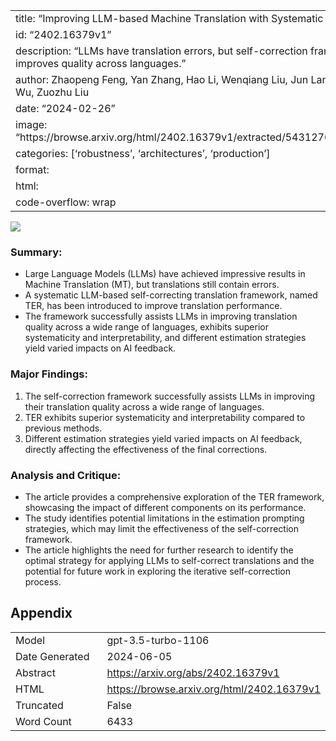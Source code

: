 
---
title: "Improving LLM-based Machine Translation with Systematic Self-Correction"
id: "2402.16379v1"
description: "LLMs have translation errors, but self-correction framework TER improves quality across languages."
author: Zhaopeng Feng, Yan Zhang, Hao Li, Wenqiang Liu, Jun Lang, Yang Feng, Jian Wu, Zuozhu Liu
date: "2024-02-26"
image: "https://browse.arxiv.org/html/2402.16379v1/extracted/5431276/Figures/cases.png"
categories: ['robustness', 'architectures', 'production']
format:
  html:
    code-overflow: wrap
---

![](https://browse.arxiv.org/html/2402.16379v1/extracted/5431276/Figures/cases.png)

### Summary:
- Large Language Models (LLMs) have achieved impressive results in Machine Translation (MT), but translations still contain errors.
- A systematic LLM-based self-correcting translation framework, named TER, has been introduced to improve translation performance.
- The framework successfully assists LLMs in improving translation quality across a wide range of languages, exhibits superior systematicity and interpretability, and different estimation strategies yield varied impacts on AI feedback.

### Major Findings:
1. The self-correction framework successfully assists LLMs in improving their translation quality across a wide range of languages.
2. TER exhibits superior systematicity and interpretability compared to previous methods.
3. Different estimation strategies yield varied impacts on AI feedback, directly affecting the effectiveness of the final corrections.

### Analysis and Critique:
- The article provides a comprehensive exploration of the TER framework, showcasing the impact of different components on its performance.
- The study identifies potential limitations in the estimation prompting strategies, which may limit the effectiveness of the self-correction framework.
- The article highlights the need for further research to identify the optimal strategy for applying LLMs to self-correct translations and the potential for future work in exploring the iterative self-correction process.

## Appendix

|          |          |
|----------|----------|
| Model     | gpt-3.5-turbo-1106       |
| Date Generated     | 2024-06-05       |
| Abstract | [https://arxiv.org/abs/2402.16379v1](https://arxiv.org/abs/2402.16379v1)        |
| HTML     | [https://browse.arxiv.org/html/2402.16379v1](https://browse.arxiv.org/html/2402.16379v1)       |
| Truncated       | False       |
| Word Count       | 6433       |
